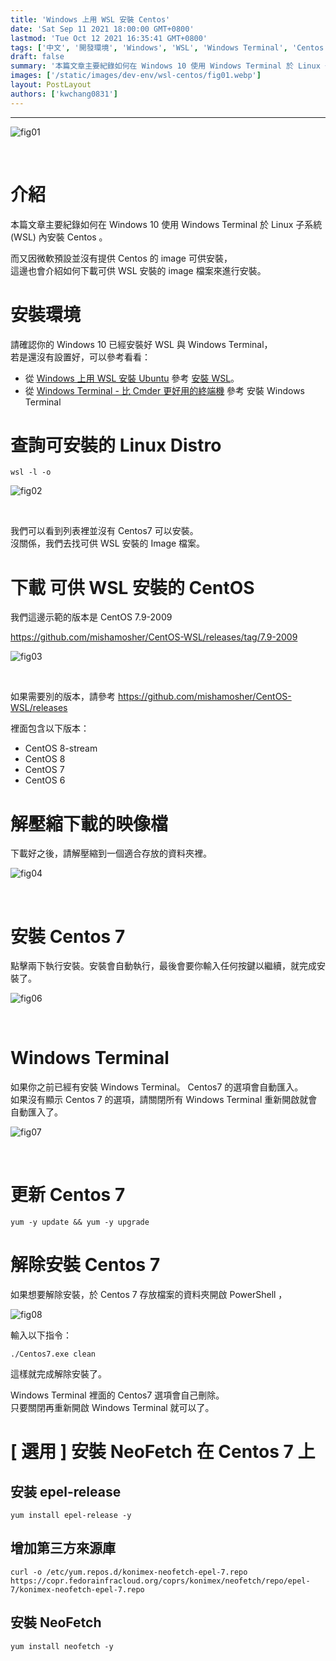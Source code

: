 ```yaml
---
title: 'Windows 上用 WSL 安裝 Centos'
date: 'Sat Sep 11 2021 18:00:00 GMT+0800'
lastmod: 'Tue Oct 12 2021 16:35:41 GMT+0800'
tags: ['中文', '開發環境', 'Windows', 'WSL', 'Windows Terminal', 'Centos']
draft: false
summary: '本篇文章主要紀錄如何在 Windows 10 使用 Windows Terminal 於 Linux 子系統 (WSL) 內安裝 Centos 。 而又因微軟預設並沒有提供 Centos 的 image 可供安裝，這邊也會介紹如何下載可供 WSL 安裝的 image 檔案來進行安裝。 '
images: ['/static/images/dev-env/wsl-centos/fig01.webp']
layout: PostLayout
authors: ['kwchang0831']
---
```


<TOCInline toc={props.toc} tocOpen={false} asDisclosure toHeading={1} />
<hr />

![fig01](/static/images/dev-env/wsl-centos/fig01.webp)

<br />

# 介紹

本篇文章主要紀錄如何在 Windows 10 使用 Windows Terminal 於 Linux 子系統 (WSL) 內安裝 Centos 。

而又因微軟預設並沒有提供 Centos 的 image 可供安裝，  
這邊也會介紹如何下載可供 WSL 安裝的 image 檔案來進行安裝。

# 安裝環境

請確認你的 Windows 10 已經安裝好 WSL 與 Windows Terminal，  
若是還沒有設置好，可以參考看看：

- 從 [Windows 上用 WSL 安裝 Ubuntu](/blog/dev-env/wsl-ubuntu) 參考 [安裝 WSL](/blog/dev-env/wsl-ubuntu#安裝-wsl)。
- 從 [Windows Terminal - 比 Cmder 更好用的終端機](/blog/dev-env/windows-termianl) 參考 安裝 Windows Terminal

# 查詢可安裝的 Linux Distro

```shell
wsl -l -o
```

![fig02](/static/images/dev-env/wsl-centos/fig02.webp)

<br />

我們可以看到列表裡並沒有 Centos7 可以安裝。  
沒關係，我們去找可供 WSL 安裝的 Image 檔案。

# 下載 可供 WSL 安裝的 CentOS

我們這邊示範的版本是 CentOS 7.9-2009

https://github.com/mishamosher/CentOS-WSL/releases/tag/7.9-2009

![fig03](/static/images/dev-env/wsl-centos/fig03.webp)

<br />

如果需要別的版本，請參考 https://github.com/mishamosher/CentOS-WSL/releases

裡面包含以下版本：

- CentOS 8-stream
- CentOS 8
- CentOS 7
- CentOS 6

# 解壓縮下載的映像檔

下載好之後，請解壓縮到一個適合存放的資料夾裡。

![fig04](/static/images/dev-env/wsl-centos/fig04.webp)

<br />

# 安裝 Centos 7

點擊兩下執行安裝。安裝會自動執行，最後會要你輸入任何按鍵以繼續，就完成安裝了。

![fig06](/static/images/dev-env/wsl-centos/fig06.webp)

<br />

# Windows Terminal

如果你之前已經有安裝 Windows Terminal。 Centos7 的選項會自動匯入。  
如果沒有顯示 Centos 7 的選項，請關閉所有 Windows Terminal 重新開啟就會自動匯入了。

![fig07](/static/images/dev-env/wsl-centos/fig07.webp)

<br />

# 更新 Centos 7

```shell
yum -y update && yum -y upgrade
```

# 解除安裝 Centos 7

如果想要解除安裝，於 Centos 7 存放檔案的資料夾開啟 PowerShell ，

![fig08](/static/images/dev-env/wsl-centos/fig08.webp)

輸入以下指令：

```
./Centos7.exe clean
```

這樣就完成解除安裝了。

Windows Terminal 裡面的 Centos7 選項會自己刪除。  
只要關閉再重新開啟 Windows Terminal 就可以了。

# [ 選用 ] 安裝 NeoFetch 在 Centos 7 上

## 安装 epel-release

```
yum install epel-release -y
```

## 增加第三方來源庫

```
curl -o /etc/yum.repos.d/konimex-neofetch-epel-7.repo https://copr.fedorainfracloud.org/coprs/konimex/neofetch/repo/epel-7/konimex-neofetch-epel-7.repo
```

## 安裝 NeoFetch

```
yum install neofetch -y
```
